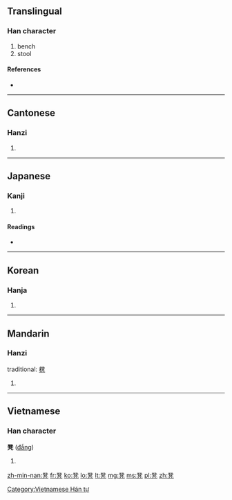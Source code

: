 ==Translingual==

===Han character===
{{Han char|rn=16|rad=几|as=12|sn=14|four=1221<sub>7</sub>|canj=弓廿竹弓 (NTHN)}}

# bench
# stool

====References====
* {{Han ref|kx=0134.360|dkj=01797|dj=0300.210|hdz=10278.200|uh=51F3|ud=20979|bh=B9B9|bd=47545}}

----

==Cantonese==

===Hanzi===
{{yue-hanzi|jyut=|y=dang3}}

# {{defn|lang=yue|sort=几12}}

----

==Japanese==

===Kanji===
{{ja-kanji|grade=|rs=几12}}

# {{defn|lang=ja|sort=几12}}

====Readings====
* {{ja-readings|on=[[とう]] (tō)|kun=[[ひざかけ]]のたぐい (hizakake-no tagui)}}

----

==Korean==

===Hanja===
{{ko-hanja|hangeul=등|rv=deung|mr=tŭng}}

# {{defn|lang=ko|sort=几12}}

----

==Mandarin==

===Hanzi===
{{cmn-hanzi|pin=[[dèng]] ([[deng4]])|wg=teng<sup>4</sup>}}
traditional: [[櫈]]

# {{defn|lang=cmn|sort=几12}}

----

==Vietnamese==

===Han character===
'''凳''' ([[đắng]])

# {{defn|lang=vi}}

[[Category:Vietnamese Hán tự]]

[[zh-min-nan:凳]]
[[fr:凳]]
[[ko:凳]]
[[lo:凳]]
[[lt:凳]]
[[mg:凳]]
[[ms:凳]]
[[pl:凳]]
[[zh:凳]]